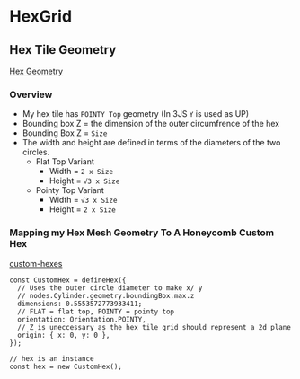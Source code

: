 # HexGrid

## Hex Tile Geometry

[Hex Geometry](https://www.redblobgames.com/grids/hexagons/#basics)

### Overview

- My hex tile has `POINTY Top` geometry (In 3JS `Y` is used as UP)
- Bounding box Z = the dimension of the outer circumfrence of the hex
- Bounding Box Z = `Size`
- The width and height are defined in terms of the diameters of the two circles.
  - Flat Top Variant
    - Width = `2 x Size`
    - Height = `√3 x Size`
  - Pointy Top Variant
    - Width = `√3 x Size`
    - Height = `2 x Size`

### Mapping my Hex Mesh Geometry To A Honeycomb Custom Hex

[custom-hexes](https://abbekeultjes.nl/honeycomb/guide/custom-hexes.html#custom-hexes)

```tsx
const CustomHex = defineHex({
  // Uses the outer circle diameter to make x/ y
  // nodes.Cylinder.geometry.boundingBox.max.z
  dimensions: 0.5553572773933411;
  // FLAT = flat top, POINTY = pointy top
  orientation: Orientation.POINTY,
  // Z is uneccessary as the hex tile grid should represent a 2d plane
  origin: { x: 0, y: 0 },
});

// hex is an instance
const hex = new CustomHex();
```
